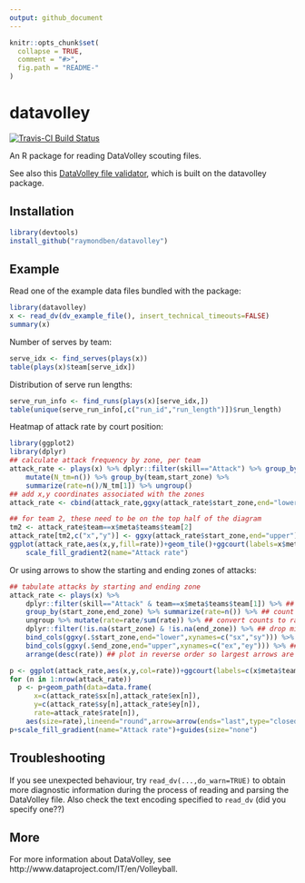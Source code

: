 ```yaml
---
output: github_document
---
```


<!-- README.md is generated from README.Rmd. Please edit that file -->

```r
knitr::opts_chunk$set(
  collapse = TRUE,
  comment = "#>",
  fig.path = "README-"
)
```

# datavolley

[![Travis-CI Build Status](https://travis-ci.org/raymondben/datavolley.svg?branch=master)](https://travis-ci.org/raymondben/datavolley)

An R package for reading DataVolley scouting files.

See also this [DataVolley file validator](https://untangl.shinyapps.io/dvalidate/), which is built on the datavolley package.

## Installation

```r
library(devtools)
install_github("raymondben/datavolley")
```

## Example

Read one of the example data files bundled with the package:
```r
library(datavolley)
x <- read_dv(dv_example_file(), insert_technical_timeouts=FALSE)
summary(x)
```

Number of serves by team:

```r
serve_idx <- find_serves(plays(x))
table(plays(x)$team[serve_idx])
```

Distribution of serve run lengths:

```r
serve_run_info <- find_runs(plays(x)[serve_idx,])
table(unique(serve_run_info[,c("run_id","run_length")])$run_length)
```

Heatmap of attack rate by court position:

```r
library(ggplot2)
library(dplyr)
## calculate attack frequency by zone, per team
attack_rate <- plays(x) %>% dplyr::filter(skill=="Attack") %>% group_by(team) %>%
    mutate(N_tm=n()) %>% group_by(team,start_zone) %>%
    summarize(rate=n()/N_tm[1]) %>% ungroup()
## add x,y coordinates associated with the zones
attack_rate <- cbind(attack_rate,ggxy(attack_rate$start_zone,end="lower"))

## for team 2, these need to be on the top half of the diagram
tm2 <- attack_rate$team==x$meta$teams$team[2]
attack_rate[tm2,c("x","y")] <- ggxy(attack_rate$start_zone,end="upper")[tm2,]
ggplot(attack_rate,aes(x,y,fill=rate))+geom_tile()+ggcourt(labels=x$meta$teams$team)+
    scale_fill_gradient2(name="Attack rate")
```

Or using arrows to show the starting and ending zones of attacks:

```r
## tabulate attacks by starting and ending zone
attack_rate <- plays(x) %>%
    dplyr::filter(skill=="Attack" & team==x$meta$teams$team[1]) %>% ## attacks from team 1
    group_by(start_zone,end_zone) %>% summarize(rate=n()) %>% ## count attacks by start, end zone
    ungroup %>% mutate(rate=rate/sum(rate)) %>% ## convert counts to rates
    dplyr::filter(!is.na(start_zone) & !is.na(end_zone)) %>% ## drop missing-zone-info-rows
    bind_cols(ggxy(.$start_zone,end="lower",xynames=c("sx","sy"))) %>% ## start_zone x,y coords
    bind_cols(ggxy(.$end_zone,end="upper",xynames=c("ex","ey"))) %>% ## end_zone x,y coords
    arrange(desc(rate)) ## plot in reverse order so largest arrows are on the bottom

p <- ggplot(attack_rate,aes(x,y,col=rate))+ggcourt(labels=c(x$meta$teams$team[1],""))
for (n in 1:nrow(attack_rate))
  p <- p+geom_path(data=data.frame(
      x=c(attack_rate$sx[n],attack_rate$ex[n]),
      y=c(attack_rate$sy[n],attack_rate$ey[n]),
      rate=attack_rate$rate[n]),
    aes(size=rate),lineend="round",arrow=arrow(ends="last",type="closed"))
p+scale_fill_gradient(name="Attack rate")+guides(size="none")
```

## Troubleshooting

If you see unexpected behaviour, try `read_dv(...,do_warn=TRUE)` to obtain more diagnostic information during the process of reading and parsing the DataVolley file. Also check the text encoding specified to `read_dv` (did you specify one??)


## More

For more information about DataVolley, see http://www.dataproject.com/IT/en/Volleyball.

